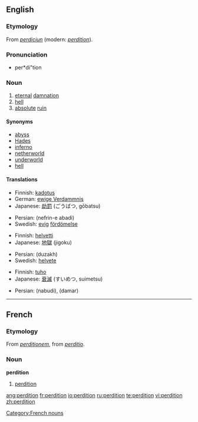 ==English==

===Etymology===
From {{OF.}} ''[[perdiciun]]'' (modern: ''[[#French|perdition]]'').

===Pronunciation===
* per*di"tion

===Noun===
{{en-noun|-}}

# [[eternal]] [[damnation]]
# [[hell]]
# [[absolute]] [[ruin]]

====Synonyms====
* [[abyss]]
* [[Hades]]
* [[inferno]]
* [[netherworld]]
* [[underworld]]
* [[hell]]

====Translations====
{{trans-top|eternal damnation}}
* Finnish: [[kadotus]]
* German: [[ewige Verdammnis]] {{f}}
* Japanese: [[劫罰]] (ごうばつ, gōbatsu)
{{trans-mid}}
* Persian: {{fa-Arab|[[نفرین ابدی]]}} (nefrin-e abadi)
* Swedish: [[evig]] [[fördömelse]]
{{trans-bottom}}

{{trans-top|hell}}
* Finnish: [[helvetti]]
* Japanese: [[地獄]] (jigoku)
{{trans-mid}}
* Persian: {{fa-Arab|[[دوزخ]]}} (duzakh)
* Swedish: [[helvete]]
{{trans-bottom}}

{{trans-top|absolute ruin}}
* Finnish: [[tuho]]
* Japanese: [[衰滅]] (すいめつ, suimetsu)
{{trans-mid}}
* Persian: {{fa-Arab|[[نابودی]]}} (nabudi), {{fa-Arab|[[دمار]]}} (damar)
{{trans-bottom}}

----

==French==

===Etymology===
From {{LL.|fr}} ''[[perditionem]]'', from {{L.|fr}} ''[[perditio]]''.

===Noun===
'''perdition''' {{f}}

# [[#English|perdition]]

[[Category:French nouns]]

[[ang:perdition]]
[[fr:perdition]]
[[io:perdition]]
[[ru:perdition]]
[[te:perdition]]
[[vi:perdition]]
[[zh:perdition]]